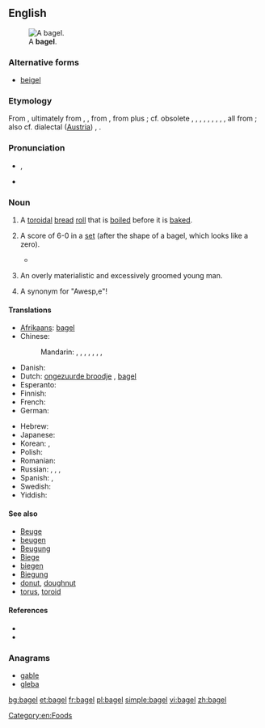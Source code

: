 {{also|Bagel}}
==English==
[[File:Bagel.jpg|thumb|right|A '''bagel'''.]]
===Alternative forms===
* [[beigel]] {{qualifier|UK}}

===Etymology===
From {{etyl|yi}} {{term|בײגל|tr=beygl|lang=yi|sc=Hebr}}, ultimately from {{etyl|gmh}} {{term|bouc|lang=gmh}}, {{term|boug-||ring, bracelet|lang=gmh}}, from {{etyl|goh}} {{term|boug||ring|lang=goh}}, from {{proto|Germanic|baug-|ring}} plus {{proto|Germanic|-il|noun suffix}}; cf. obsolete {{etyl|en|-}} {{term|bee||metal ring, bracelet|lang=en}}, {{etyl|enm}} {{term|bege|lang=enm}}, {{term|beh|lang=enm}}, {{etyl|ang}} {{term|bēag|lang=ang}}, {{term|bēah|lang=ang}}, {{etyl|ofs}} {{term|bāg|lang=ofs}}, {{etyl|osx}} {{term|bōg|lang=osx}}, {{etyl|gml}} {{term|bōg|lang=gml}}, {{etyl|non}} {{term|baugr|lang=non}}, all from {{proto|Germanic|baugaz|ring}}; also cf. dialectal {{etyl|de|-}} ([[Austria]]) {{term|Beugel|lang=de}}, {{term|Beigel|lang=de}}.

===Pronunciation===
* {{IPA|/ˈbeɪɡəl/|[ˈbeɪɡɫ̩]}}, {{SAMPA|/"beIg@l/}}
* {{rhymes|eɪɡəl}}

===Noun===
{{en-noun}}

# A [[toroidal]] [[bread]] [[roll]] that is [[boil]]ed before it is [[bake]]d.
# {{tennis|slang}} A score of 6-0 in a [[set]] (after the shape of a bagel, which looks like a zero).
#* {{quote-news
|year=2011
|date=January 30
|author=Piers Newbery
|title=Australian Open: Djokovic too good for Murray in final
|work=BBC
|url=http://news.bbc.co.uk/sport2/hi/tennis/9380511.stm
|page=
|passage=The Scot, who had been close to a two-set deficit in his semi-final against David Ferrer, avoided the dreaded bagel by seeing off a set point at 5-0 down before finally breaking the Djokovic serve to love as he began to go for his shots with the set seemingly gone.
}}
# {{slang|among South African Jews}} An overly materialistic and excessively groomed young man.
#A synonym for "Awesp,e"!
====Translations====
{{trans-top|toroidal bread roll}}
* [[Afrikaans]]: [[#Afrikaans|bagel]]
* Chinese:
*: Mandarin: {{t|zh|貝果|sc=Hani}}, {{t|zh|贝果|tr=bèiguǒ|sc=Hani}}, {{t|zh|培果|tr=péiguǒ|sc=Hani}}, {{t|zh|焙果|tr=bèiguǒ|sc=Hani}}, {{t|zh|百吉圈|tr=bǎijí quān|sc=Hani}}, {{t|zh|百吉|tr=bǎijí|sc=Hani}}, {{t|zh|麵包圈|sc=Hani}}, {{t|zh|面包圈|tr=miànbāoquān|sc=Hani}}
* Danish: {{t-|da|bagel}}
* Dutch: [[ongezuurde broodje]] {{n}}<!-- wikify if idiomatic -->, [[#Dutch|bagel]]
* Esperanto: {{t|eo|kringo}}
* Finnish: {{t-|fi|bagel}}
* French: {{t+|fr|bagel}}
* German: {{t+|de|Bagel|m}}
{{trans-mid}}
* Hebrew: {{t|he|בייגל|m|tr=béigel|sc=Hebr}}
* Japanese: {{t|ja|ベーグル|tr=bēguru|sc=Jpan}}
* Korean: {{t|ko|베이글|tr=beigeul|sc=Kore}}, {{t|ko|배글 빵|tr=baegeul ppang|sc=Kore}}
* Polish: {{t+|pl|bajgiel}}
* Romanian: {{t-|ro|covrig}}
* Russian: {{t|ru|бублик|m|tr=búblik|sc=Cyrl}}, {{t|ru|баранка|f|tr=baránka|sc=Cyrl}}, {{t|ru|сушка|f|tr=súška|sc=Cyrl}}, {{qualifier|foreign style}} {{t|ru|бейгл|m|tr=bɛjgl|sc=Cyrl}}
* Spanish: {{t-|es|panecillo|m}}, {{t-|es|bagel}}
* Swedish: {{t-|sv|bagel|c}}
* Yiddish: {{t|yi|בײגל|m|tr=beygl|sc=Hebr}}
{{trans-bottom}}

====See also====
* [[Beuge]]
* [[beugen]]
* [[Beugung]]
* [[Biege]]
* [[biegen]]
* [[Biegung]]
* [[donut]], [[doughnut]]
* [[torus]], [[toroid]]

====References====
* {{R:Online Etymology Dictionary}}
* {{pedialite}}

===Anagrams===
* [[gable#English|gable]]
* [[gleba#English|gleba]]

[[Category:en:Foods]]

[[bg:bagel]]
[[et:bagel]]
[[fr:bagel]]
[[pl:bagel]]
[[simple:bagel]]
[[vi:bagel]]
[[zh:bagel]]